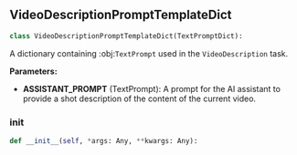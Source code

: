 <a id="camel.prompts.video_description_prompt"></a>

<a id="camel.prompts.video_description_prompt.VideoDescriptionPromptTemplateDict"></a>

## VideoDescriptionPromptTemplateDict

```python
class VideoDescriptionPromptTemplateDict(TextPromptDict):
```

A dictionary containing :obj:`TextPrompt` used in the `VideoDescription`
task.

**Parameters:**

- **ASSISTANT_PROMPT** (TextPrompt): A prompt for the AI assistant to provide a shot description of the content of the current video.

<a id="camel.prompts.video_description_prompt.VideoDescriptionPromptTemplateDict.__init__"></a>

### __init__

```python
def __init__(self, *args: Any, **kwargs: Any):
```
